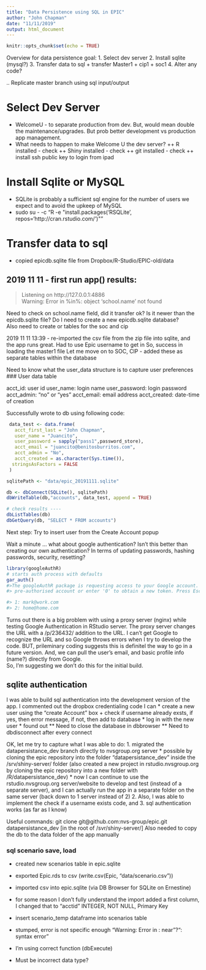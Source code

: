 ```yaml
---
title: "Data Persistence using SQL in EPIC"
author: "John Chapman"
date: "11/11/2019"
output: html_document
---
```


```r
knitr::opts_chunk$set(echo = TRUE)
```

Overview for data persistence goal:
1. Select dev server
2. Install sqlite (mysql?)
3. Transfer data to sql
  + transfer Master1 
  + cip1
  + soc1
4. Alter any code?

.. Replicate master branch using sql input/output


# Select Dev Server

* WelcomeU - to separate production from dev.  But, would mean double the maintenance/upgrades. But prob better development vs production app management.
+ What needs to happen to make Welcome U the dev server?
++ R installed - check
++ Shiny installed - check
++ git installed - check
++ install ssh public key to login from ipad

# Install Sqlite or MySQL
* SQLite is probably a sufficient sql engine for the number of users we expect and to avoid the upkeep of MySQL
+ sudo su - -c "R -e \"install.packages('RSQLite', repos='http://cran.rstudio.com/')\""

# Transfer data to sql
* copied epicdb.sqlite file from Dropbox/R-Studio/EPIC-old/data

## 2019 11 11 - first run app() results:
> Listening on http://127.0.0.1:4886  
> Warning: Error in %in%: object 'school.name' not found

Need to check on school.name field, did it transfer ok?  Is it newer than the epicdb.sqlite file? Do I need to create a new epicdb.sqlite database?  
Also need to create or tables for the soc and cip

2019 11 11 13:39 - re-imported the csv file from the zip file into sqlite, and the app runs great.
Had to use Epic username to get in
So, success in loading the master1 file
Let me move on to SOC, CIP - added these as separate tables within the database

Need to know what the user_data structure is to capture user preferences
### User data table
<!-- Sources -->
<!-- https://github.com/datastorm-open/shinymanager -->
<!-- https://github.com/paulc91/shinyauthr -->

acct_id: user id
user_name: login name
user_password: login password
acct_admin: "no" or "yes"
acct_email: email address
acct_created: date-time of creation

Successfully wrote to db using following code:

```r


 data_test <- data.frame(
   acct_first_last = "John Chapman",
   user_name = "Juancito",
   user_password = sapply("pass1",password_store),
   acct_email = "juancito@benitosburritos.com",
   acct_admin = "No",
   acct_created = as.character(Sys.time()),
  stringsAsFactors = FALSE
 )

sqlitePath <- "data/epic_20191111.sqlite"

db <- dbConnect(SQLite(), sqlitePath)
dbWriteTable(db,"accounts", data_test, append = TRUE)

# check results ----
dbListTables(db)
dbGetQuery(db, "SELECT * FROM accounts")

```

Next step: Try to insert user from the Create Account popup 


Wait a minute ... what about google authentication?  Isn't this better than creating our own authentication? In terms of updating passwords, hashing passwords, security, resetting?  
```r
library(googleAuthR)
# starts auth process with defaults
gar_auth()
#>The googleAuthR package is requesting access to your Google account. Select a 
#> pre-authorised account or enter '0' to obtain a new token. Press Esc/Ctrl + C to abort.

#> 1: mark@work.com
#> 2: home@home.com
```


Turns out there is a big problem with using a proxy server (nginx) while testing Google Authentication in RStudio server.  The proxy server changes the URL with a /p/236432/ addition to the URL.  I can't get Google to recognize the URL and so Google throws errors when I try to develop the code.  BUT, prileminary coding suggests this is definitel the way to go in a future version.  And, we can pull the user's email, and basic profile info (name?) directly from Google.  
So, I'm suggesting we don't do this for the initial build.


## sqlite authentication
I was able to build sql authentication into the development version of the app.
I commented out the dropbox credentialing code
I can
* create a new user using the "create Account" box
+ check if username already exsts, if yes, then error message, if not, then add to database
* log in with the new user
* found out
** Need to close the database in dbbrowser
** Need to dbdisconnect after every connect

OK, let me try to capture what I was able to do:
1. migrated the datapersistance_dev branch directly to nvsgroup.org server
* possible by cloning the epic repository into the folder "datapersistance_dev" inside the /srv/shiny-server/ folder (also created a new project in rstudio.nvsgroup.org by cloning the epic repository into a new folder with /R/datapersistance_dev)
* now I can continue to use the rstudio.nvsgroup.org server/website to develop and test (instead of a separate server), and I can actually run the app in a separate folder on the same server (back down to 1 server instead of 2)
2. Also, I was able to implement the check if a username exists code, and
3. sql authentication works (as far as I know)

Useful commands:
git clone git@github.com:nvs-group/epic.git datapersistance_dev [in the root of /svr/shiny-server/]
Also needed to copy the db to the data folder of the app manually


### sql scenario save, load
- created new scenarios table in epic.sqlite
* exported Epic.rds to csv (write.csv(Epic, "data/scenario.csv"))
* imported csv into epic.sqlite (via DB Browser for SQLite on Ernestine)
* for some reason I don't fully understand the import added a first column, I changed that to "acctid" INTEGER, NOT NULL, Primary Key

- insert scenario_temp dataframe into scenarios table
* stumped, error is not specific enough "Warning: Error in : near "?": syntax error"
* I'm using correct function (dbExecute)
* Must be incorrect data type?
